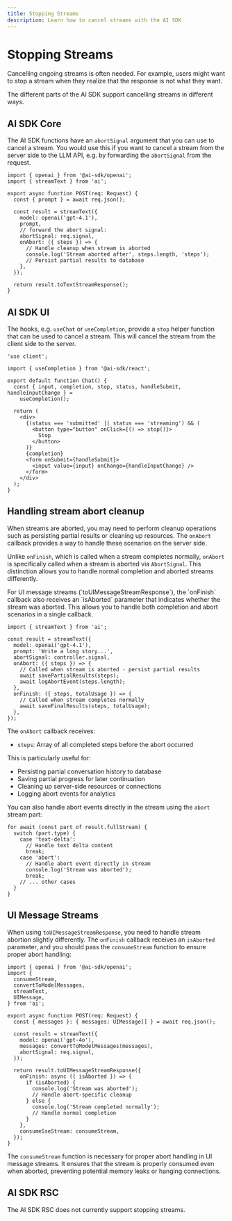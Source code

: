 ---
title: Stopping Streams
description: Learn how to cancel streams with the AI SDK
---

# Stopping Streams

Cancelling ongoing streams is often needed.
For example, users might want to stop a stream when they realize that the response is not what they want.

The different parts of the AI SDK support cancelling streams in different ways.

## AI SDK Core

The AI SDK functions have an `abortSignal` argument that you can use to cancel a stream.
You would use this if you want to cancel a stream from the server side to the LLM API, e.g. by
forwarding the `abortSignal` from the request.

```tsx highlight="10,11,12-16"
import { openai } from '@ai-sdk/openai';
import { streamText } from 'ai';

export async function POST(req: Request) {
  const { prompt } = await req.json();

  const result = streamText({
    model: openai('gpt-4.1'),
    prompt,
    // forward the abort signal:
    abortSignal: req.signal,
    onAbort: ({ steps }) => {
      // Handle cleanup when stream is aborted
      console.log('Stream aborted after', steps.length, 'steps');
      // Persist partial results to database
    },
  });

  return result.toTextStreamResponse();
}
```

## AI SDK UI

The hooks, e.g. `useChat` or `useCompletion`, provide a `stop` helper function that can be used to cancel a stream.
This will cancel the stream from the client side to the server.

```tsx file="app/page.tsx" highlight="9,18-20"
'use client';

import { useCompletion } from '@ai-sdk/react';

export default function Chat() {
  const { input, completion, stop, status, handleSubmit, handleInputChange } =
    useCompletion();

  return (
    <div>
      {(status === 'submitted' || status === 'streaming') && (
        <button type="button" onClick={() => stop()}>
          Stop
        </button>
      )}
      {completion}
      <form onSubmit={handleSubmit}>
        <input value={input} onChange={handleInputChange} />
      </form>
    </div>
  );
}
```

## Handling stream abort cleanup

When streams are aborted, you may need to perform cleanup operations such as persisting partial results or cleaning up resources. The `onAbort` callback provides a way to handle these scenarios on the server side.

Unlike `onFinish`, which is called when a stream completes normally, `onAbort` is specifically called when a stream is aborted via `AbortSignal`. This distinction allows you to handle normal completion and aborted streams differently.

<Note>
  For UI message streams (`toUIMessageStreamResponse`), the `onFinish` callback
  also receives an `isAborted` parameter that indicates whether the stream was
  aborted. This allows you to handle both completion and abort scenarios in a
  single callback.
</Note>

```tsx highlight="8-12"
import { streamText } from 'ai';

const result = streamText({
  model: openai('gpt-4.1'),
  prompt: 'Write a long story...',
  abortSignal: controller.signal,
  onAbort: ({ steps }) => {
    // Called when stream is aborted - persist partial results
    await savePartialResults(steps);
    await logAbortEvent(steps.length);
  },
  onFinish: ({ steps, totalUsage }) => {
    // Called when stream completes normally
    await saveFinalResults(steps, totalUsage);
  },
});
```

The `onAbort` callback receives:

- `steps`: Array of all completed steps before the abort occurred

This is particularly useful for:

- Persisting partial conversation history to database
- Saving partial progress for later continuation
- Cleaning up server-side resources or connections
- Logging abort events for analytics

You can also handle abort events directly in the stream using the `abort` stream part:

```tsx highlight="8-12"
for await (const part of result.fullStream) {
  switch (part.type) {
    case 'text-delta':
      // Handle text delta content
      break;
    case 'abort':
      // Handle abort event directly in stream
      console.log('Stream was aborted');
      break;
    // ... other cases
  }
}
```

## UI Message Streams

When using `toUIMessageStreamResponse`, you need to handle stream abortion slightly differently. The `onFinish` callback receives an `isAborted` parameter, and you should pass the `consumeStream` function to ensure proper abort handling:

```tsx highlight="5,19,20-24,26"
import { openai } from '@ai-sdk/openai';
import {
  consumeStream,
  convertToModelMessages,
  streamText,
  UIMessage,
} from 'ai';

export async function POST(req: Request) {
  const { messages }: { messages: UIMessage[] } = await req.json();

  const result = streamText({
    model: openai('gpt-4o'),
    messages: convertToModelMessages(messages),
    abortSignal: req.signal,
  });

  return result.toUIMessageStreamResponse({
    onFinish: async ({ isAborted }) => {
      if (isAborted) {
        console.log('Stream was aborted');
        // Handle abort-specific cleanup
      } else {
        console.log('Stream completed normally');
        // Handle normal completion
      }
    },
    consumeSseStream: consumeStream,
  });
}
```

The `consumeStream` function is necessary for proper abort handling in UI message streams. It ensures that the stream is properly consumed even when aborted, preventing potential memory leaks or hanging connections.

## AI SDK RSC

<Note type="warning">
  The AI SDK RSC does not currently support stopping streams.
</Note>
